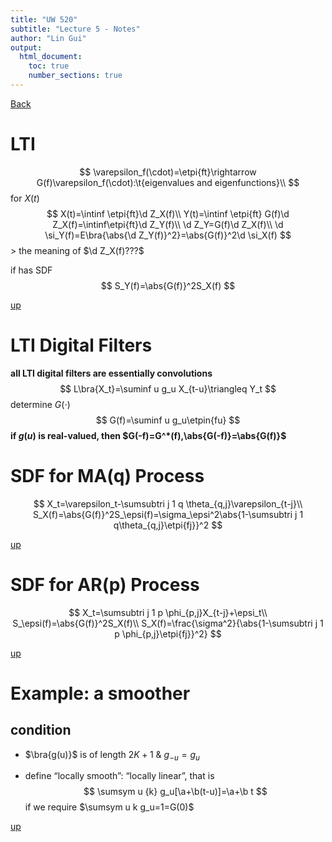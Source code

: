 ```yaml
---
title: "UW 520"
subtitle: "Lecture 5 - Notes"
author: "Lin Gui"
output:
  html_document:
    toc: true
    number_sections: true
---
```

<span id="jump"></span>


[Back](course_uw_520.html)

# LTI

$$
\varepsilon_f(\cdot)=\etpi{ft}\rightarrow G(f)\varepsilon_f(\cdot):\t{eigenvalues and eigenfunctions}\\
$$
for $X(t)$
$$
X(t)=\intinf \etpi{ft}\d Z_X(f)\\
Y(t)=\intinf \etpi{ft} G(f)\d Z_X(f)=\intinf\etpi{ft}\d Z_Y(f)\\
\d Z_Y=G(f)\d Z_X(f)\\
\d \si_Y(f)=E\bra{\abs{\d Z_Y(f)}^2}=\abs{G(f)}^2\d \si_X(f)
$$
> the meaning of $\d Z_X(f)???$

if has SDF
$$
S_Y(f)=\abs{G(f)}^2S_X(f)
$$

[up](#jump)

# LTI Digital Filters

**all LTI digital filters are essentially convolutions**
$$
L\bra{X_t}=\suminf u g_u X_{t-u}\triangleq Y_t
$$
determine $G(\cdot)$
$$
G(f)=\suminf u g_u\etpin{fu}
$$
**if $g(u)$ is real-valued, then $G(-f)=G^*(f),\abs{G(-f)}=\abs{G(f)}$**

# SDF for MA(q) Process

$$
X_t=\varepsilon_t-\sumsubtri j 1 q \theta_{q,j}\varepsilon_{t-j}\\
S_X(f)=\abs{G(f)}^2S_\epsi(f)=\sigma_\epsi^2\abs{1-\sumsubtri j 1 q\theta_{q,j}\etpi{fj}}^2
$$

[up](#jump)

# SDF for AR(p) Process

$$
X_t=\sumsubtri j 1 p \phi_{p,j}X_{t-j}+\epsi_t\\
S_\epsi(f)=\abs{G(f)}^2S_X(f)\\
S_X(f)=\frac{\sigma^2}{\abs{1-\sumsubtri j 1 p \phi_{p,j}\etpi{fj}}^2}
$$

[up](#jump)

# Example: a smoother

## condition

* $\bra{g(u)}$ is of length $2K+1$ & $g_{-u}=g_u$

* define "locally smooth": "locally linear", that is
  $$
  \sumsym u {k} g_u[\a+\b(t-u)]=\a+\b t
  $$
  if we require $\sumsym u k g_u=1=G(0)$
  
[up](#jump)
